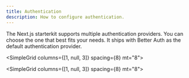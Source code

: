 ```yaml
---
title: Authentication
description: How to configure authentication.
---
```


The Next.js starterkit supports multiple authentication providers. You can choose the one that best fits your needs.
It ships with Better Auth as the default authentication provider.

<SimpleGrid columns={[1, null, 3]} spacing={8} mt="8">
  <QuickLink
    href="/docs/nextjs-starter-kit/authentication/better-auth"
    title="Better Auth"
    description="Configure Better Auth."
    label="Read more"
  />
  <QuickLink
    href="/docs/nextjs-starter-kit/authentication/supabase"
    title="Supabase"
    description="Configure Supabase auth."
    label="Read more"
  />
</SimpleGrid>

<SimpleGrid columns={[1, null, 3]} spacing={8} mt="8">
  <QuickLink
    href="/docs/nextjs-starter-kit/authentication/customize-auth-screens"
    title="Customize auth screens"
    description="Change functionality and styles of the auth screens."
    label="Read more"
  />
</SimpleGrid>
